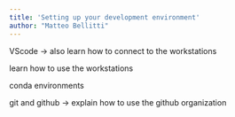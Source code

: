 ```yaml
---
title: 'Setting up your development environment'
author: "Matteo Bellitti"
---
```


VScode -> also learn how to connect to the workstations

learn how to use the workstations

conda environments

git and github -> explain how to use the github organization
